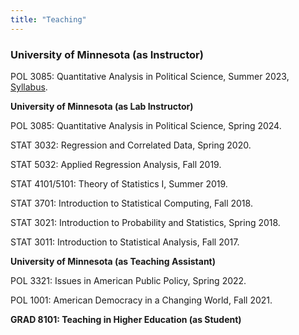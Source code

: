 ```yaml
---
title: "Teaching"
---
```


### University of Minnesota (as Instructor)

POL 3085: Quantitative Analysis in Political Science, Summer 2023, <a href="POL3085Summer2023.pdf" class="download" title="Download syllabus as PDF">Syllabus</a>.

**University of Minnesota (as Lab Instructor)**

POL 3085: Quantitative Analysis in Political Science, Spring 2024.

STAT 3032: Regression and Correlated Data, Spring 2020.

STAT 5032: Applied Regression Analysis, Fall 2019.

STAT 4101/5101: Theory of Statistics I, Summer 2019.

STAT 3701: Introduction to Statistical Computing, Fall 2018.

STAT 3021: Introduction to Probability and Statistics, Spring 2018. 

STAT 3011: Introduction to Statistical Analysis, Fall 2017.

**University of Minnesota (as Teaching Assistant)**

POL 3321: Issues in American Public Policy, Spring 2022.

POL 1001: American Democracy in a Changing World, Fall 2021.

**GRAD 8101: Teaching in Higher Education (as Student)**

